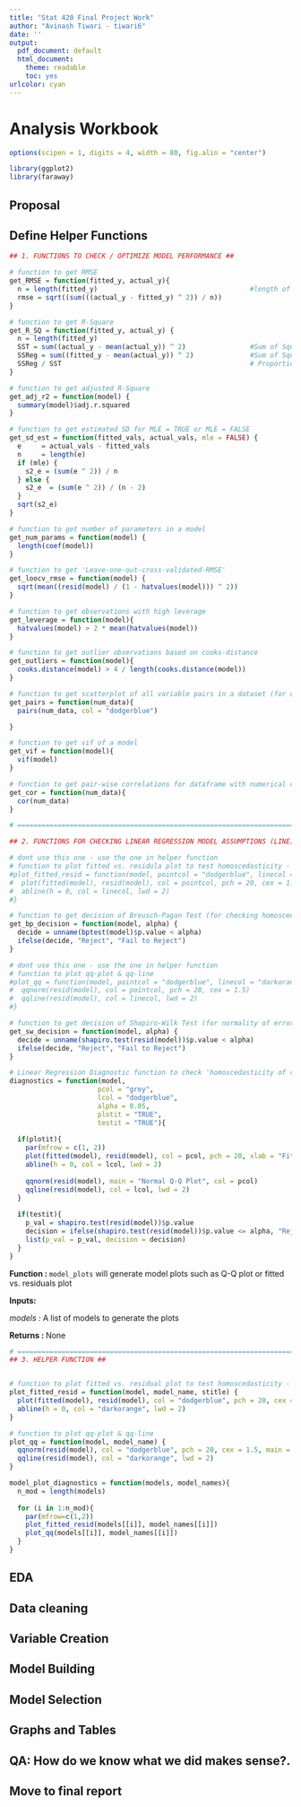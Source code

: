 ```yaml
---
title: "Stat 420 Final Project Work"
author: "Avinash Tiwari - tiwari6"
date: ''
output:
  pdf_document: default
  html_document: 
    theme: readable
    toc: yes  
urlcolor: cyan
---
```


# Analysis Workbook
```r
options(scipen = 1, digits = 4, width = 80, fig.alin = "center")

library(ggplot2)
library(faraway)
```

## Proposal
## Define Helper Functions

```r

## 1. FUNCTIONS TO CHECK / OPTIMIZE MODEL PERFORMANCE ##

# function to get RMSE 
get_RMSE = function(fitted_y, actual_y){
  n = length(fitted_y)                                      #length of data 
  rmse = sqrt((sum(((actual_y - fitted_y) ^ 2)) / n))
}

# function to get R-Square  
get_R_SQ = function(fitted_y, actual_y) {
  n = length(fitted_y)
  SST = sum((actual_y - mean(actual_y)) ^ 2)                #Sum of Square Total 
  SSReg = sum((fitted_y - mean(actual_y)) ^ 2)              #Sum of Square Regression 
  SSReg / SST                                               # Proportion of variance in the data explained by regression 
}

# function to get adjusted R-Square 
get_adj_r2 = function(model) {
  summary(model)$adj.r.squared
}

# function to get estimated SD for MLE = TRUE or MLE = FALSE 
get_sd_est = function(fitted_vals, actual_vals, mle = FALSE) {
  e     = actual_vals - fitted_vals
  n     = length(e)
  if (mle) {
    s2_e = (sum(e ^ 2)) / n
  } else {
    s2_e  = (sum(e ^ 2)) / (n - 2)
  }
  sqrt(s2_e)
}

# function to get number of parameters in a model 
get_num_params = function(model) {
  length(coef(model))
}

# function to get 'Leave-one-out-cross-validated-RMSE'
get_loocv_rmse = function(model) {
  sqrt(mean((resid(model) / (1 - hatvalues(model))) ^ 2))
}

# function to get observations with high leverage 
get_leverage = function(model){
  hatvalues(model) > 2 * mean(hatvalues(model))
}

# function to get outlier observations based on cooks-distance
get_outliers = function(model){
  cooks.distance(model) > 4 / length(cooks.distance(model))  
}

# function to get scatterplot of all variable pairs in a dataset (for only numerical variables)
get_pairs = function(num_data){
  pairs(num_data, col = "dodgerblue")

}

# function to get vif of a model 
get_vif = function(model){
  vif(model)
}

# function to get pair-wise correlations for dataframe with numerical columns only 
get_cor = function(num_data){
  cor(num_data)
}

# ========================================================================================================================================= #

## 2. FUNCTIONS FOR CHECKING LINEAR REGRESSION MODEL ASSUMPTIONS (LINE) ##

# dont use this one - use the one in helper function 
# function to plot fitted vs. residula plot to test homoscedasticity - uniform variation in error plotted against the fitted value or response  
#plot_fitted_resid = function(model, pointcol = "dodgerblue", linecol = "darkorange") {
#  plot(fitted(model), resid(model), col = pointcol, pch = 20, cex = 1.5, xlab = "Fitted", ylab = "Residuals")
#  abline(h = 0, col = linecol, lwd = 2)
#}

# function to get decision of Breusch-Pagan Test (for checking homoscedasticity)
get_bp_decision = function(model, alpha) {
  decide = unname(bptest(model)$p.value < alpha)
  ifelse(decide, "Reject", "Fail to Reject")
}

# dont use this one - use the one in helper function 
# function to plot qq-plot & qq-line
#plot_qq = function(model, pointcol = "dodgerblue", linecol = "darkorange") {
#  qqnorm(resid(model), col = pointcol, pch = 20, cex = 1.5)
#  qqline(resid(model), col = linecol, lwd = 2)
#}

# function to get decision of Shapiro-Wilk Test (for normality of error term)  
get_sw_decision = function(model, alpha) {
  decide = unname(shapiro.test(resid(model))$p.value < alpha)
  ifelse(decide, "Reject", "Fail to Reject")
}

# Linear Regression Diagnostic function to check 'homoscedasticity of residuals' and 'normalty of residuals w. response'
diagnostics = function(model,
                      pcol = "grey",
                      lcol = "dodgerblue",
                      alpha = 0.05,
                      plotit = "TRUE",
                      testit = "TRUE"){
  
  if(plotit){
    par(mfrow = c(1, 2))
    plot(fitted(model), resid(model), col = pcol, pch = 20, xlab = "Fitted", ylab = "Residuals", main = "Residuals vs. Fitted")
    abline(h = 0, col = lcol, lwd = 2)
    
    qqnorm(resid(model), main = "Normal Q-Q Plot", col = pcol)
    qqline(resid(model), col = lcol, lwd = 2)
  }
  
  if(testit){
    p_val = shapiro.test(resid(model))$p.value
    decision = ifelse(shapiro.test(resid(model))$p.value <= alpha, "Reject", "Fail to Reject")
    list(p_val = p_val, decision = decision)
  }
}

```

**Function   : **`model_plots` will generate model plots such as Q-Q plot or fitted vs. residuals plot

**Inputs: **

*models      : * A list of models to generate the plots

**Returns    : ** None

```r
# ========================================================================================================================================= #
## 3. HELPER FUNCTION ##


# function to plot fitted vs. residual plot to test homoscedasticity - uniform variation in error plotted against the fitted value or response  
plot_fitted_resid = function(model, model_name, stitle) {
  plot(fitted(model), resid(model), col = "dodgerblue", pch = 20, cex = 1.5, xlab = "Fitted", ylab = "Residuals", main = "Fitted vs. Residual", sub = paste("Model: ",model_name))
  abline(h = 0, col = "darkorange", lwd = 2)
}

# function to plot qq-plot & qq-line
plot_qq = function(model, model_name) {
  qqnorm(resid(model), col = "dodgerblue", pch = 20, cex = 1.5, main = "Q-Q Plot", sub = paste("Model: ",model_name))
  qqline(resid(model), col = "darkorange", lwd = 2)
}

model_plot_diagnostics = function(models, model_names){
  n_mod = length(models)
  
  for (i in 1:n_mod){
    par(mfrow=c(1,2))
    plot_fitted_resid(models[[i]], model_names[[i]])
    plot_qq(models[[i]], model_names[[i]])
  }
}
```



## EDA
## Data cleaning
## Variable Creation
## Model Building
## Model Selection
## Graphs and Tables  
## QA: How do we know what we did makes sense?.
## Move to final report